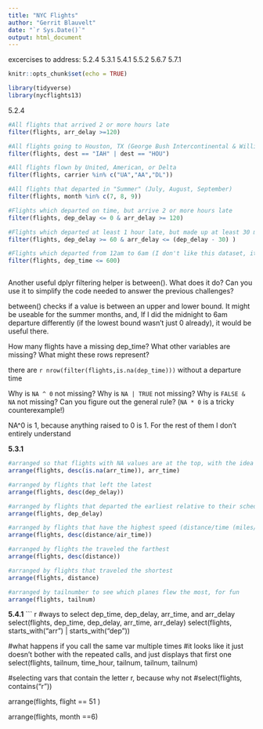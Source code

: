 ```yaml
---
title: "NYC Flights"
author: "Gerrit Blauvelt"
date: "`r Sys.Date()`"
output: html_document
---
```

excercises to address:
5.2.4
5.3.1
5.4.1
5.5.2
5.6.7
5.7.1


```r
knitr::opts_chunk$set(echo = TRUE)
```
```r
library(tidyverse)
library(nycflights13)

```


5.2.4

``` r
#All flights that arrived 2 or more hours late
filter(flights, arr_delay >=120)

#All flights going to Houston, TX (George Bush Intercontinental & William P. Hobby Airports)
filter(flights, dest == "IAH" | dest == "HOU")

#All flights flown by United, American, or Delta
filter(flights, carrier %in% c("UA","AA","DL"))

#All flights that departed in "Summer" (July, August, September)
filter(flights, month %in% c(7, 8, 9))

#Flights which departed on time, but arrive 2 or more hours late
filter(flights, dep_delay <= 0 & arr_delay >= 120)

#Flights which departed at least 1 hour late, but made up at least 30 minutes in the air
filter(flights, dep_delay >= 60 & arr_delay <= (dep_delay - 30) )

#Flights which departed from 12am to 6am (I don't like this dataset, it goes 23:59 -> 24:00 -> 00:01. It should go 23:59 -> 00:00 -> 00:01)
filter(flights, dep_time <= 600)



```



Another useful dplyr filtering helper is between(). What does it do? Can you use it to simplify the code needed to answer the previous challenges?

between() checks if a value is between an upper and lower bound. It might be useable for the summer months, and, If I did the midnight to 6am departure differently (if the lowest bound wasn't just 0 already), it would be useful there.


How many flights have a missing dep_time? What other variables are missing? What might these rows represent?

there are `r nrow(filter(flights,is.na(dep_time)))` without a departure time



Why is `NA ^ 0` not missing? Why is `NA | TRUE` not missing? Why is `FALSE & NA` not missing? Can you figure out the general rule? (`NA * 0` is a tricky counterexample!)

NA^0 is 1, because anything raised to 0 is 1. For the rest of them I don't entirely understand


**5.3.1**

```r
#arranged so that flights with NA values are at the top, with the idea that if a flight is going to have any missing values, it will at the very least have a missing arrival time. It could have everything except a missing arrival time (best case scenario it departed and then turned around). For any other variable, there could be an actual value, but there might still be an NA in arr_time that wouldn't get caught sorting by say tail number. 
arrange(flights, desc(is.na(arr_time)), arr_time)

#arranged by flights that left the latest
arrange(flights, desc(dep_delay))

#arranged by flights that departed the earliest relative to their scheduled time
arrange(flights, dep_delay)

#arranged by flights that have the highest speed (distance/time (miles/minute)), descending order, so that fastest speed is at the top
arrange(flights, desc(distance/air_time))

#arranged by flights the traveled the farthest
arrange(flights, desc(distance))

#arranged by flights that traveled the shortest
arrange(flights, distance)

#arranged by tailnumber to see which planes flew the most, for fun
arrange(flights, tailnum)
```


**5.4.1**
``` r
#ways to select dep_time, dep_delay, arr_time, and arr_delay
select(flights, dep_time, dep_delay, arr_time, arr_delay)
select(flights, starts_with("arr") | starts_with("dep"))

#what happens if you call the same var multiple times
#it looks like it just doesn't bother with the repeated calls, and just displays that first one
select(flights, tailnum, time_hour, tailnum, tailnum, tailnum)

#selecting vars that contain the letter r, because why not
#select(flights, contains("r"))

arrange(flights, flight == 51 )

arrange(flights, month ==6)